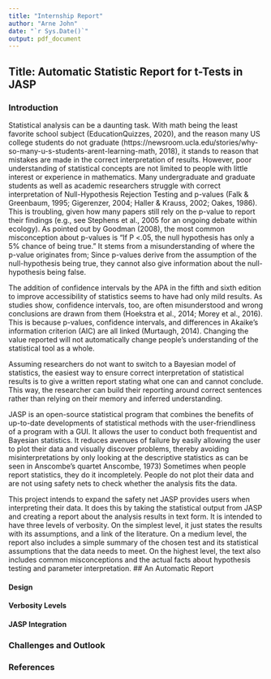 ```yaml
---
title: "Internship Report"
author: "Arne John"
date: "`r Sys.Date()`"
output: pdf_document
---
```


## Title: Automatic Statistic Report for  t-Tests in JASP

### Introduction

Statistical analysis can be a daunting task. With math being the least favorite school subject (EducationQuizzes, 2020), and the reason many US college students do not graduate (https://newsroom.ucla.edu/stories/why-so-many-u-s-students-arent-learning-math, 2018), it stands to reason that mistakes are made in the correct interpretation of results. However, poor understanding of statistical concepts are not limited to people with little interest or experience in mathematics. Many undergraduate and graduate students as well as academic researchers struggle with correct interpretation of Null-Hypothesis Rejection Testing and p-values (Falk & Greenbaum, 1995; Gigerenzer, 2004; Haller & Krauss, 2002; Oakes, 1986). This is troubling, given how many papers still rely on the p-value to report their findings (e.g., see Stephens et al., 2005 for an ongoing debate within ecology). As pointed out by Goodman (2008), the most common misconception about p-values is “If P <.05, the null hypothesis has only a 5% chance of being true.” It stems from a misunderstanding of where the p-value originates from; Since p-values derive from the assumption of the null-hypothesis being true, they cannot also give information about the null-hypothesis being false.

The addition of confidence intervals by the APA in the fifth and sixth edition to improve accessibility of statistics seems to have had only mild results. As studies show, confidence intervals, too, are often misunderstood and wrong conclusions are drawn from them (Hoekstra et al., 2014; Morey et al., 2016). This is because p-values, confidence intervals, and differences in Akaike’s information criterion (AIC) are all linked (Murtaugh, 2014). Changing the value reported will not automatically change people’s understanding of the statistical tool as a whole. 

Assuming researchers do not want to switch to a Bayesian model of statistics, the easiest way to ensure correct interpretation of statistical results is to give a written report stating what one can and cannot conclude. This way, the researcher can build their reporting around correct sentences rather than relying on their memory and inferred understanding.

JASP is an open-source statistical program that combines the benefits of up-to-date developments of statistical methods with the user-friendliness of a program with a GUI. It allows the user to conduct both frequentist and Bayesian statistics. It reduces avenues of failure by easily allowing the user to plot their data and visually discover problems, thereby avoiding misinterpretations by only looking at the descriptive statistics as can be seen in Anscombe's quartet Anscombe, 1973) Sometimes when people report statistics, they do it incompletely. People do not plot their data and are not using safety nets to check whether the analysis fits the data.

This project intends to expand the safety net JASP provides users when interpreting their data. It does this by taking the statistical output from JASP and creating a report about the analysis results in text form. It is intended to have three levels of verbosity. On the simplest level, it just states the results with its assumptions, and a link of the literature. On a medium level, the report also includes a simple summary of the chosen test and its statistical assumptions that the data needs to meet. On the highest level, the text also includes common misconceptions and the actual facts about hypothesis testing and parameter interpretation.
## An Automatic Report

#### Design

#### Verbosity Levels

#### JASP Integration

### Challenges and Outlook

### References
